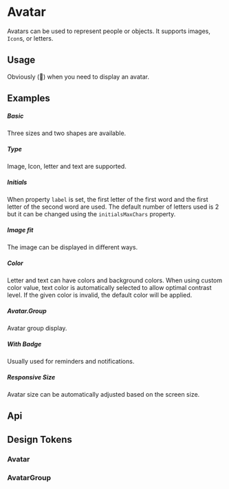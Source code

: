 
<Meta of={KitAvatarStories} />

# Avatar

Avatars can be used to represent people or objects. It supports images, `Icon`s, or letters.

## Usage

Obviously (🤭) when you need to display an avatar.

## Examples

##### Basic

Three sizes and two shapes are available.

<CustomCanvas content={Examples.Basic} source={Sources.Basic} id="avatar-basic" />

##### Type

Image, Icon, letter and text are supported.

<CustomCanvas content={Examples.Type} source={Sources.Type} id="avatar-type" />

##### Initials

When property `label` is set, the first letter of the first word and the first letter of the second word are used. The default number of letters used is 2 but it can be changed using the `initialsMaxChars` property.

<CustomCanvas content={Examples.Initials} source={Sources.Initials} id="avatar-initials" />

##### Image fit

The image can be displayed in different ways.

<CustomCanvas content={Examples.ImageFit} source={Sources.ImageFit} id="avatar-image-fit" />

##### Color

Letter and text can have colors and background colors.
When using custom color value, text color is automatically selected to allow optimal contrast level.
If the given color is invalid, the default color will be applied.

<CustomCanvas content={Examples.Color} source={Sources.Color} id="avatar-color" />

##### Avatar.Group

Avatar group display.

<CustomCanvas content={Examples.Group} source={Sources.Group} id="avatar-group" />

##### With Badge

Usually used for reminders and notifications.

<CustomCanvas content={Examples.Badge} source={Sources.Badge} id="avatar-badge" />

##### Responsive Size

Avatar size can be automatically adjusted based on the screen size.

<CustomCanvas content={Examples.Responsive} source={Sources.Responsive} id="avatar-responsive" />

## Api

<Canvas of={KitAvatarStories.Api} />

<Controls of={KitAvatarStories.Api} />


## Design Tokens

### Avatar

<DesignTokens path="components.Avatar" tokens={fields?.components?.Avatar} />


### AvatarGroup

<DesignTokens path="components.AvatarGroup" tokens={fields?.components?.AvatarGroup} />
